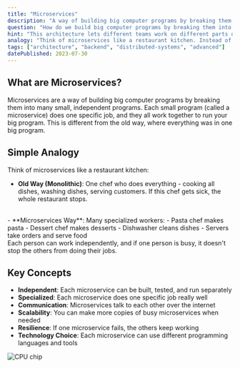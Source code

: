 ```yaml
---
title: "Microservices"
description: "A way of building big computer programs by breaking them into many small, independent programs that work together, like a team of specialized workers."
question: "How do we build big computer programs by breaking them into smaller, independent pieces?"
hint: "This architecture lets different teams work on different parts of a program independently, like a restaurant where each chef specializes in making one type of dish."
analogy: "Think of microservices like a restaurant kitchen. Instead of having one chef who does everything (cooking, cleaning, serving), you have many specialized workers: a pasta chef, a dessert chef, a dishwasher, and servers. Each person has their own job, and they work together to run the restaurant. If the pasta chef is busy, it doesn't stop the dessert chef from making desserts. And if you need to change how pasta is cooked, you only need to train the pasta chef, not everyone in the kitchen. Microservices work the same way - each small program has its own job, and they work together to run your big program."
tags: ["architecture", "backend", "distributed-systems", "advanced"]
datePublished: 2023-07-30
---
```


## What are Microservices?

Microservices are a way of building big computer programs by breaking them into many small, independent programs. Each small program (called a microservice) does one specific job, and they all work together to run your big program. This is different from the old way, where everything was in one big program.

## Simple Analogy

Think of microservices like a restaurant kitchen:
<br/>
- **Old Way (Monolithic)**: One chef who does everything - cooking all dishes, washing dishes, serving customers. If this chef gets sick, the whole restaurant stops.
<br/>
- **Microservices Way**: Many specialized workers:
  - Pasta chef makes pasta
  - Dessert chef makes desserts
  - Dishwasher cleans dishes
  - Servers take orders and serve food
<br/>
Each person can work independently, and if one person is busy, it doesn't stop the others from doing their jobs.

## Key Concepts

- **Independent**: Each microservice can be built, tested, and run separately
- **Specialized**: Each microservice does one specific job really well
- **Communication**: Microservices talk to each other over the internet
- **Scalability**: You can make more copies of busy microservices when needed
- **Resilience**: If one microservice fails, the others keep working
- **Technology Choice**: Each microservice can use different programming languages and tools

<img src="/Microservices.png" alt="CPU chip" class="rounded-lg shadow-md my-4" />

